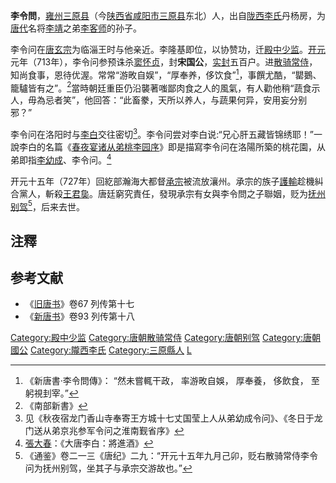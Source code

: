 '''李令問'''，[[雍州_(后赵)|雍州]][[三原县|三原县]]（今[[陕西省|陕西省]][[咸阳市|咸阳市]][[三原县|三原县]]东北）人，出自[[陇西李氏|陇西李氏]]丹杨房，为[[唐代|唐代]]名将[[李靖|李靖]]之弟[[李客师|李客师]]的孙子。

李令问在[[唐玄宗|唐玄宗]]为临淄王时与他亲近。李隆基即位，以协赞功，迁[[殿中少监|殿中少监]]。[[开元|开元]]元年（713年），李令问参预诛杀[[窦怀贞|窦怀贞]]，封'''宋国公'''，[[实封|实封]]五百户。进[[散骑常侍|散骑常侍]]，知尚食事，恩待优渥。常常“游畋自娱”，“厚奉养，侈饮食”<ref>《新唐書‧李令問傳》： “然未嘗輒干政， 率游畋自娛， 厚奉養， 侈飲食， 至躬視刲宰。” </ref>，事饌尤酷，“罌鵝、籠驢皆有之”。<ref>《南部新書》</ref>當時朝廷重臣仍沿襲著嗤鄙肉食之人的風氣，有人勸他稍“蔬食示人，毋為忌者笑”，他回答：“此畜豢，天所以养人，与蔬果何异，安用妄分别邪？”

李令问在洛阳时与[[李白|李白]]交往密切<ref>见《秋夜宿龙门香山寺奉寄王方城十七丈国莹上人从弟幼成令问》、《冬日于龙门送从弟京兆参军令问之淮南觐省序》</ref>。李令问尝对李白说:“兄心肝五藏皆锦绣耶！”一說李白的名篇《[[春夜宴诸从弟桃李园序|春夜宴诸从弟桃李园序]]》即是描寫李令问在洛陽所築的桃花園，从弟即指[[李幼成|李幼成]]、李令问。<ref>[[張大春|張大春]]：《大唐李白：將進酒》</ref>

开元十五年（727年）回紇部瀚海大都督[[承宗|承宗]]被流放瀼州。承宗的族子[[護輸|護輸]]趁機糾合黨人，斬殺[[王君㚟|王君㚟]]。唐廷窮究責任，發現承宗有女與李令問之子聯姻，贬为[[抚州_(隋朝)|抚州]][[别驾|别驾]]<ref>《通鉴》卷二一三《唐纪》二九：“开元十五年九月己卯，贬右散骑常侍李令问为抚州别驾，坐其子与承宗交游故也。”</ref>，后来去世。

==注釋==
{{reflist}}
== 参考文献 ==
* 《[[旧唐书|旧唐书]]》卷67 列传第十七
* 《[[新唐书|新唐书]]》卷93 列传第十八

{{DEFAULTSORT:L}}
[[Category:殿中少监|Category:殿中少监]]
[[Category:唐朝散骑常侍|Category:唐朝散骑常侍]]
[[Category:唐朝别驾|Category:唐朝别驾]]
[[Category:唐朝國公|Category:唐朝國公]]
[[Category:隴西李氏|Category:隴西李氏]]
[[Category:三原縣人|Category:三原縣人]]
[[Category:李姓|L]]